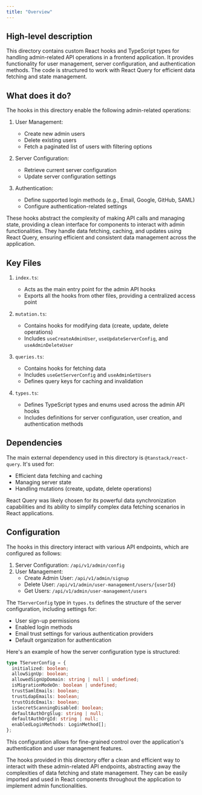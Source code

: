 ```yaml
---
title: "Overview"
---
```


## High-level description
This directory contains custom React hooks and TypeScript types for handling admin-related API operations in a frontend application. It provides functionality for user management, server configuration, and authentication methods. The code is structured to work with React Query for efficient data fetching and state management.

## What does it do?
The hooks in this directory enable the following admin-related operations:

1. User Management:
   - Create new admin users
   - Delete existing users
   - Fetch a paginated list of users with filtering options

2. Server Configuration:
   - Retrieve current server configuration
   - Update server configuration settings

3. Authentication:
   - Define supported login methods (e.g., Email, Google, GitHub, SAML)
   - Configure authentication-related settings

These hooks abstract the complexity of making API calls and managing state, providing a clean interface for components to interact with admin functionalities. They handle data fetching, caching, and updates using React Query, ensuring efficient and consistent data management across the application.

## Key Files

1. `index.ts`: 
   - Acts as the main entry point for the admin API hooks
   - Exports all the hooks from other files, providing a centralized access point

2. `mutation.ts`:
   - Contains hooks for modifying data (create, update, delete operations)
   - Includes `useCreateAdminUser`, `useUpdateServerConfig`, and `useAdminDeleteUser`

3. `queries.ts`:
   - Contains hooks for fetching data
   - Includes `useGetServerConfig` and `useAdminGetUsers`
   - Defines query keys for caching and invalidation

4. `types.ts`:
   - Defines TypeScript types and enums used across the admin API hooks
   - Includes definitions for server configuration, user creation, and authentication methods

## Dependencies
The main external dependency used in this directory is `@tanstack/react-query`. It's used for:
- Efficient data fetching and caching
- Managing server state
- Handling mutations (create, update, delete operations)

React Query was likely chosen for its powerful data synchronization capabilities and its ability to simplify complex data fetching scenarios in React applications.

## Configuration
The hooks in this directory interact with various API endpoints, which are configured as follows:

1. Server Configuration: `/api/v1/admin/config`
2. User Management:
   - Create Admin User: `/api/v1/admin/signup`
   - Delete User: `/api/v1/admin/user-management/users/{userId}`
   - Get Users: `/api/v1/admin/user-management/users`

The `TServerConfig` type in `types.ts` defines the structure of the server configuration, including settings for:
- User sign-up permissions
- Enabled login methods
- Email trust settings for various authentication providers
- Default organization for authentication

Here's an example of how the server configuration type is structured:

```typescript
type TServerConfig = {
  initialized: boolean;
  allowSignUp: boolean;
  allowedSignUpDomain: string | null | undefined;
  isMigrationModeOn: boolean | undefined;
  trustSamlEmails: boolean;
  trustLdapEmails: boolean;
  trustOidcEmails: boolean;
  isSecretScanningDisabled: boolean;
  defaultAuthOrgSlug: string | null;
  defaultAuthOrgId: string | null;
  enabledLoginMethods: LoginMethod[];
};
```

This configuration allows for fine-grained control over the application's authentication and user management features.

The hooks provided in this directory offer a clean and efficient way to interact with these admin-related API endpoints, abstracting away the complexities of data fetching and state management. They can be easily imported and used in React components throughout the application to implement admin functionalities.